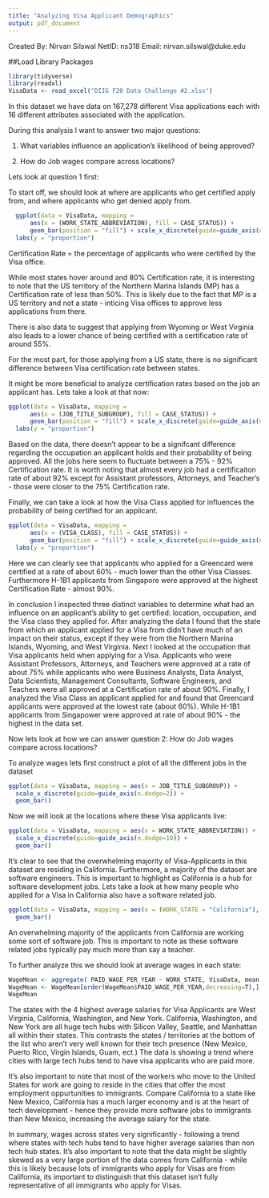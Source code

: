 ```yaml
---
title: "Analyzing Visa Applicant Demographics"
output: pdf_document
---
```


Created By: Nirvan Silswal 
NetID: ns318
Email: nirvan.silswal@duke.edu

##Load Library Packages

```r
library(tidyverse)
library(readxl)
VisaData <- read_excel("DIIG F20 Data Challenge #2.xlsx")

```



In this dataset we have data on 167,278 different Visa applications each with 16 different attributes associated with the application. 

During this analysis I want to answer two major questions:

1. What variables influence an application's likelihood of being approved?

2. How do Job wages compare across locations?


Lets look at question 1 first:

To start off, we should look at where are applicants who get certified apply from, and where applicants who get denied apply from.

```r
 
  ggplot(data = VisaData, mapping = 
      aes(x = (WORK_STATE_ABBREVIATION), fill = CASE_STATUS)) +   
      geom_bar(position = "fill") + scale_x_discrete(guide=guide_axis(n.dodge=10))
  labs(y = "proportion")

```
Certification Rate = the percentage of applicants who were certified by the Visa office.

While most states hover around and 80% Certification rate, it is interesting to note that the US territory of the Northern Marina Islands (MP) has a Certification rate of less than 50%. This is likely due to the fact that MP is a US territory and not a state - inticing Visa offices to approve less applications from there.

There is also data to suggest that applying from Wyoming or West Virginia also leads to a lower chance of being certified with a certification rate of around 55%.

For the most part, for those applying from a US state, there is no significant difference between Visa certification rate between states.

It might be more beneficial to analyze certification rates based on the job an applicant has. Lets take a look at that now:

```r

ggplot(data = VisaData, mapping = 
      aes(x = (JOB_TITLE_SUBGROUP), fill = CASE_STATUS)) +   
      geom_bar(position = "fill") + scale_x_discrete(guide=guide_axis(n.dodge=10))
  labs(y = "proportion")

```
Based on the data, there doesn't appear to be a signifcant difference regarding the occupation an applicant holds and their probability of being approved. All the jobs here seem to fluctuate between a 75% - 92% Certification rate. It is worth noting that almost every job had a certificaiton rate of about 92% except for Assistant professors, Attorneys, and Teacher's - those were closer to the 75% Certification rate.

Finally, we can take a look at how the Visa Class applied for influences the probability of being certified for an applicant.

```r

ggplot(data = VisaData, mapping = 
      aes(x = (VISA_CLASS), fill = CASE_STATUS)) +   
      geom_bar(position = "fill") + scale_x_discrete(guide=guide_axis(n.dodge=10))
  labs(y = "proportion")

```

Here we can clearly see that applicants who applied for a Greencard were certified at a rate of about 60% - much lower than the other Visa Classes. Furthermore H-1B1 applicants from Singapore were approved at the highest Certification Rate - almost 90%.

In conclusion I inspected three distinct variables to determine what had an influence on an applicant's ability to get certified: location, occupation, and the Visa class they applied for. After analyzing the data I found that the state from which an applicant applied for a Visa from didn't have much of an impact on their status, except if they were from the Northern Marina Islands, Wyoming, and West Virginia. Next I looked at the occupation that Visa applicants held when applying for a Visa. Applicants who were Assistant Professors, Attorneys, and Teachers were approved at a rate of about 75% while applicants who were Business Analysts, Data Analyst, Data Scientists, Management Consultants, Software Engineers, and Teachers were all approved at a Certification rate of about 90%. Finally, I analyzed the Visa Class an applicant applied for and found that Greencard applicants were approved at the lowest rate (about 60%). While H-1B1 applicants from Singapower were approved at rate of about 90% - the highest in the data set.

Now lets look at how we can answer question 2: How do Job wages compare across locations?

To analyze wages lets first construct a plot of all the different jobs in the dataset

```r
ggplot(data = VisaData, mapping = aes(x = JOB_TITLE_SUBGROUP)) + 
  scale_x_discrete(guide=guide_axis(n.dodge=2)) +
  geom_bar()
```

Now we will look at the locations where these Visa applicants live:

```r
ggplot(data = VisaData, mapping = aes(x = WORK_STATE_ABBREVIATION)) + 
  scale_x_discrete(guide=guide_axis(n.dodge=10)) +
  geom_bar()

```


It's clear to see that the overwhelming majority of Visa-Applicants in this dataset are residing in California. Furthermore, a majority of the dataset are software engineers.
This is important to highlight as California is a hub for software development jobs. Lets take a look at how many people who applied for a Visa in California also have a software related job.

```r
ggplot(data = VisaData, mapping = aes(x = (WORK_STATE = "California"), fill = JOB_TITLE_SUBGROUP)) + scale_x_discrete(guide=guide_axis(n.dodge=10)) +
  geom_bar()
```

An overwhelming majority of the applicants from California are working some sort of software job. This is important to note as these software related jobs typically pay much more than say a teacher. 


To further analyze this we should look at average wages in each state:

```r

WageMean <- aggregate( PAID_WAGE_PER_YEAR ~ WORK_STATE, VisaData, mean )
WageMean <- WageMean[order(WageMean$PAID_WAGE_PER_YEAR,decreasing=T),]
WageMean

```


The states with the 4 highest average salaries for Visa Applicants are West Virginia, California, Washington, and New York. California, Washington, and New York are all huge tech hubs with Silicon Valley, Seattle, and Manhattan all within their states. This contrasts the states / territories at the bottom of the list who aren't very well known for their tech presence (New Mexico, Puerto Rico, Virgin Islands, Guam, ect.) The data is showing a trend where cities with large tech hubs tend to have visa applicants who are paid more.

It's also important to note that most of the workers who move to the United States for work are going to reside in the cities that offer the most employment oppurtunities to immigrants. Compare California to a state like New Mexico, California has a much larger economy and is at the heart of tech development - hence they provide more software jobs to immigrants than New Mexico, increasing the average salary for the state.

In summary, wages across states very significantly - following a trend where states with tech hubs tend to have higher average salaries than non tech hub states. It's also important to note that the data might be slightly skewed as a very large portion of the data comes from California - while this is likely because lots of immigrants who apply for Visas are from California, its important to distinguish that this dataset isn't fully representative of all immigrants who apply for Visas.

```r



```











